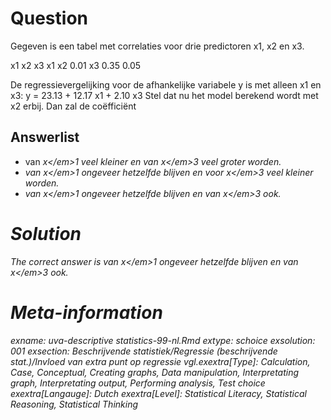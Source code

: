 Question
========

Gegeven is een tabel met correlaties voor drie predictoren x1, x2 en x3.

x1 x2 x3
x1
x2 0.01
x3 0.35 0.05

De regressievergelijking voor de afhankelijke variabele y is met alleen x1 en x3:
y = 23.13 + 12.17 x1 + 2.10 x3
Stel dat nu het model berekend wordt met x2 erbij. Dan zal de coëfficiënt 

Answerlist
----------
* van <em>x<\/em>1 veel kleiner en van <em>x<\/em>3 veel groter worden.
* van <em>x<\/em>1 ongeveer hetzelfde blijven en voor <em>x<\/em>3 veel kleiner worden.
* van <em>x<\/em>1 ongeveer hetzelfde blijven en van <em>x<\/em>3 ook.

Solution
========

The correct answer is  van <em>x<\/em>1 ongeveer hetzelfde blijven en van <em>x<\/em>3 ook. 

Meta-information
================
exname: uva-descriptive statistics-99-nl.Rmd 
extype: schoice 
exsolution: 001 
exsection: Beschrijvende statistiek/Regressie (beschrijvende stat.)/Invloed van extra punt op regressie vgl.exextra[Type]: Calculation, Case, Conceptual, Creating graphs, Data manipulation, Interpretating graph, Interpretating output, Performing analysis, Test choice 
exextra[Langauge]: Dutch 
exextra[Level]: Statistical Literacy, Statistical Reasoning, Statistical Thinking 

